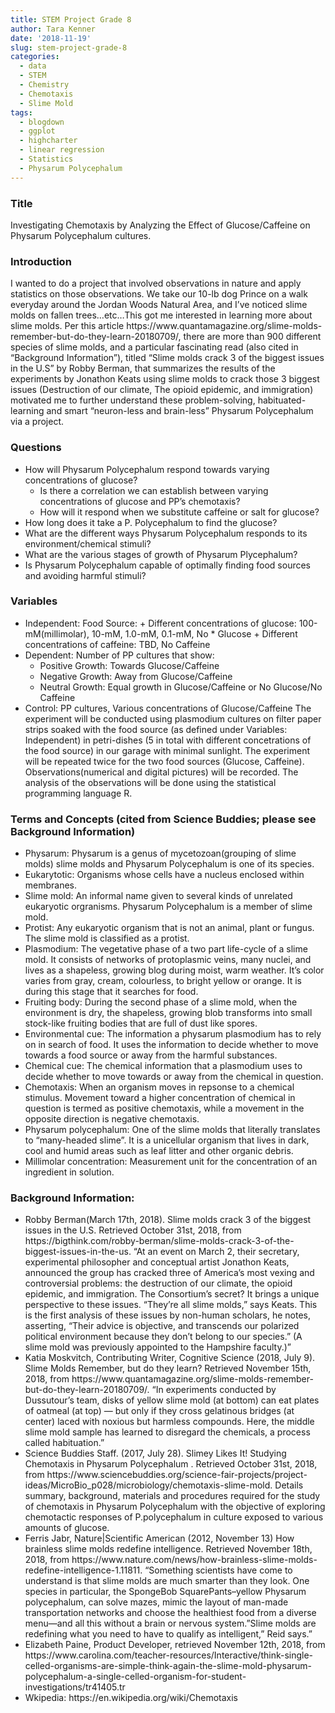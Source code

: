 ```yaml
---
title: STEM Project Grade 8
author: Tara Kenner
date: '2018-11-19'
slug: stem-project-grade-8
categories:
  - data
  - STEM
  - Chemistry
  - Chemotaxis
  - Slime Mold
tags:
  - blogdown
  - ggplot
  - highcharter
  - linear regression
  - Statistics
  - Physarum Polycephalum
---
```




### Title

Investigating Chemotaxis by Analyzing the Effect of Glucose/Caffeine on Physarum Polycephalum cultures.

### Introduction

I wanted to do a project that involved observations in nature and apply statistics on those observations. We take our 10-lb dog Prince on a walk everyday around the Jordan Woods Natural Area, and I’ve noticed slime molds on fallen trees…etc…This got me interested in learning more about slime molds. Per this article https://www.quantamagazine.org/slime-molds-remember-but-do-they-learn-20180709/, there are more than 900 different species of slime molds, and a particular fascinating read (also cited in “Background Information”), titled “Slime molds crack 3 of the biggest issues in the U.S” by Robby Berman, that summarizes the results of the experiments by Jonathon Keats using slime molds to crack those 3 biggest issues (Destruction of our climate, The opioid epidemic, and immigration) motivated me to further understand these problem-solving, habituated-learning and smart “neuron-less and brain-less” Physarum Polycephalum via a project.

### Questions

* How will Physarum Polycephalum respond towards varying concentrations of glucose?
     + Is there a correlation we can establish between varying concentrations of glucose and PP’s chemotaxis?
     + How will it respond when we substitute caffeine or salt for glucose?
* How long does it take a P. Polycephalum to find the glucose?
*	What are the different ways Physarum Polycephalum responds to its environment/chemical stimuli?
*	What are the various stages of growth of Physarum Plycephalum?
*	Is Physarum Polycephalum capable of optimally finding food sources and avoiding harmful stimuli?

### Variables

* Independent: Food Source:
      +	Different concentrations of glucose: 100-mM(millimolar), 10-mM, 1.0-mM, 0.1-mM, No * Glucose
      +	Different concentrations of caffeine: TBD, No Caffeine
*	Dependent: Number of PP cultures that show:
      +	Positive Growth: Towards Glucose/Caffeine
      +	Negative Growth: Away from Glucose/Caffeine
      +	Neutral Growth: Equal growth in Glucose/Caffeine or No Glucose/No Caffeine
*	Control: PP cultures, Various concentrations of Glucose/Caffeine
The experiment will be conducted using plasmodium cultures on filter paper strips soaked with the food source (as defined under Variables: Independent) in petri-dishes (5 in total with different concetrations of the food source) in our garage with minimal sunlight. The experiment will be repeated twice for the two food sources (Glucose, Caffeine). Observations(numerical and digital pictures) will be recorded. The analysis of the observations will be done using the statistical programming language R.


### Terms and Concepts (cited from Science Buddies; please see Background Information)
*	Physarum: Physarum is a genus of mycetozoan(grouping of slime molds) slime molds and Physarum Polycephalum is one of its species.
*	Eukarytotic: Organisms whose cells have a nucleus enclosed within membranes.
*	Slime mold: An informal name given to several kinds of unrelated eukaryotic orgranisms. Physarum Polycephalum is a member of slime mold.
*	Protist: Any eukaryotic organism that is not an animal, plant or fungus. The slime mold is classified as a protist.
*	Plasmodium: The vegetative phase of a two part life-cycle of a slime mold. It consists of networks of protoplasmic veins, many nuclei, and lives as a shapeless, growing blog during moist, warm weather. It’s color varies from gray, cream, colourless, to bright yellow or orange. It is during this stage that it searches for food.
*	Fruiting body: During the second phase of a slime mold, when the environment is dry, the shapeless, growing blob transforms into small stock-like fruiting bodies that are full of dust like spores.
*	Environmental cue: The information a physarum plasmodium has to rely on in search of food. It uses the information to decide whether to move towards a food source or away from the harmful substances.
*	Chemical cue: The chemical information that a plasmodium uses to decide whether to move towards or away from the chemical in question.
*	Chemotaxis: When an organism moves in repsonse to a chemical stimulus. Movement toward a higher concentration of chemical in question is termed as positive chemotaxis, while a movement in the opposite direction is negative chemotaxis.
*	Physarum polycephalum: One of the slime molds that literally translates to “many-headed slime”. It is a unicellular organism that lives in dark, cool and humid areas such as leaf litter and other organic debris.
*	Millimolar concentration: Measurement unit for the concentration of an ingredient in solution.

### Background Information:
*	Robby Berman(March 17th, 2018). Slime molds crack 3 of the biggest issues in the U.S. Retrieved October 31st, 2018, from https://bigthink.com/robby-berman/slime-molds-crack-3-of-the-biggest-issues-in-the-us. “At an event on March 2, their secretary, experimental philosopher and conceptual artist Jonathon Keats, announced the group has cracked three of America’s most vexing and controversial problems: the destruction of our climate, the opioid epidemic, and immigration. The Consortium’s secret? It brings a unique perspective to these issues. “They’re all slime molds,” says Keats. This is the first analysis of these issues by non-human scholars, he notes, asserting, “Their advice is objective, and transcends our polarized political environment because they don’t belong to our species.” (A slime mold was previously appointed to the Hampshire faculty.)"
*	Katia Moskvitch, Contributing Writer, Cognitive Science (2018, July 9). Slime Molds Remember, but do they learn? Retrieved November 15th, 2018, from https://www.quantamagazine.org/slime-molds-remember-but-do-they-learn-20180709/. “In experiments conducted by Dussutour’s team, disks of yellow slime mold (at bottom) can eat plates of oatmeal (at top) — but only if they cross gelatinous bridges (at center) laced with noxious but harmless compounds. Here, the middle slime mold sample has learned to disregard the chemicals, a process called habituation.”
*	Science Buddies Staff. (2017, July 28). Slimey Likes It! Studying Chemotaxis in Physarum Polycephalum . Retrieved October 31st, 2018, from https://www.sciencebuddies.org/science-fair-projects/project-ideas/MicroBio_p028/microbiology/chemotaxis-slime-mold. Details summary, background, materials and procedures required for the study of chemotaxis in Physarum Polycephalum with the objective of exploring chemotactic responses of P.polycephalum in culture exposed to various amounts of glucose.
*	Ferris Jabr, Nature|Scientific American (2012, November 13) How brainless slime molds redefine intelligence. Retrieved November 18th, 2018, from https://www.nature.com/news/how-brainless-slime-molds-redefine-intelligence-1.11811. “Something scientists have come to understand is that slime molds are much smarter than they look. One species in particular, the SpongeBob SquarePants–yellow Physarum polycephalum, can solve mazes, mimic the layout of man-made transportation networks and choose the healthiest food from a diverse menu—and all this without a brain or nervous system.”Slime molds are redefining what you need to have to qualify as intelligent," Reid says.”
*	Elizabeth Paine, Product Developer, retrieved November 12th, 2018, from https://www.carolina.com/teacher-resources/Interactive/think-single-celled-organisms-are-simple-think-again-the-slime-mold-physarum-polycephalum-a-single-celled-organism-for-student-investigations/tr41405.tr
*	Wkipedia: https://en.wikipedia.org/wiki/Chemotaxis

